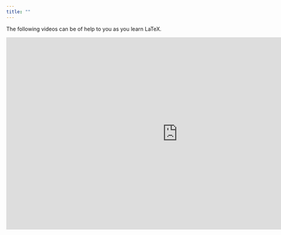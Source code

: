 ```yaml
---
title: ""
---
```


The following videos can be of help to you as you learn LaTeX.

<iframe width="912" height="513" src="https://www.youtube.com/embed/p5Yr0dkrKG8" title="Learn LaTeX for Beginners - Full Course" frameborder="0" allow="accelerometer; autoplay; clipboard-write; encrypted-media; gyroscope; picture-in-picture; web-share" referrerpolicy="strict-origin-when-cross-origin" allowfullscreen>

</iframe>
